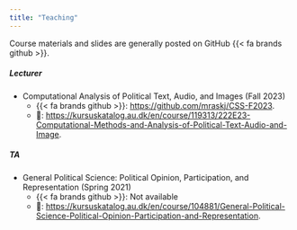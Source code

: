 ```yaml
---
title: "Teaching"
---
```


Course materials and slides are generally posted on GitHub {{< fa brands github >}}.

##### Lecturer

-   Computational Analysis of Political Text, Audio, and Images (Fall 2023)
    -   {{< fa brands github >}}: <https://github.com/mraskj/CSS-F2023>.
    -   🔗: <https://kursuskatalog.au.dk/en/course/119313/222E23-Computational-Methods-and-Analysis-of-Political-Text-Audio-and-Image>.

##### TA

-   General Political Science: Political Opinion, Participation, and Representation (Spring 2021)
    -   {{< fa brands github >}}: Not available
    -   🔗: <https://kursuskatalog.au.dk/en/course/104881/General-Political-Science-Political-Opinion-Participation-and-Representation>.

